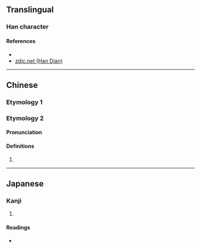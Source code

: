 {{character info/new}}
==Translingual==

===Han character===
{{Han char|rn=85|rad=水|as=12|sn=15|four=37132|canj=ENAO|ids=⿰氵象}}

====References====
* {{Han ref|kx=0648.350|dkj=18226|dj=1058.190|hdz=31726.110|uh=6F52|ud=28498|bh=E64D|bd=58957}}
* [http://www.zdic.net/z/1d/js/6F52.htm zdic.net (Han Dian)]

----

==Chinese==

===Etymology 1===
{{zh-see|蕩|a}}

===Etymology 2===
{{zh-forms}}

====Pronunciation====
{{zh-pron
|m=xiàng
|c=
|mc=1
|oc=2
|ma=
|cat=
}}

====Definitions====
{{zh-hanzi}}

# {{zh-only|漭潒|{{q|of a river}} [[rapid]]}}

----

==Japanese==

===Kanji===
{{ja-kanji|grade=|rs=水12}}

# {{defn|lang=ja|sort=水12}}

====Readings====
* {{ja-readings|on=[[とう]] (tō), [[どう]] (dō), [[しょう]] (shō), [[ぞう]] (zō)|kun=[[ただよう]] (tadayou)}}